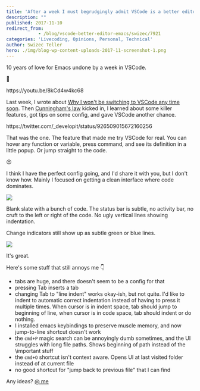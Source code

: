 ```yaml
---
title: 'After a week I must begrudgingly admit VSCode is a better editor than Emacs'
description: ""
published: 2017-11-10
redirect_from: 
            - /blog/vscode-better-editor-emacs/swizec/7921
categories: 'Livecoding, Opinions, Personal, Technical'
author: Swizec Teller
hero: ./img/blog-wp-content-uploads-2017-11-screenshot-1.png
---
```

10 years of love for Emacs undone by a week in VSCode.



🤔



https&#x3A;//youtu.be/8kCd4w4kc68



Last week, I wrote about [Why I won't be switching to VSCode any time soon](https://swizec.com/blog/wont-be-switching-vscode/swizec/7898). Then [Cunningham's law](https://meta.wikimedia.org/wiki/Cunningham's_Law) kicked in, I learned about some killer features, got tips on some config, and gave VSCode another chance.



https&#x3A;//twitter.com/\_developit/status/926509015672160256



That was the one. The feature that made me try VSCode for real. You can hover any function or variable, press command, and see its definition in a little popup. Or jump straight to the code.



😍



I think I have the perfect config going, and I'd share it with you, but I don't know how. Mainly I focused on getting a clean interface where code dominates.



![](./img/blog-wp-content-uploads-2017-11-screenshot-1.png)



Blank slate with a bunch of code. The status bar is subtle, no activity bar, no cruft to the left or right of the code. No ugly vertical lines showing indentation.



Change indicators still show up as subtle green or blue lines.



![](./img/blog-wp-content-uploads-2017-11-screenshot-2.png)



It's great.



Here's some stuff that still annoys me 👇



- tabs are huge, and there doesn't seem to be a config for that
- pressing Tab inserts a tab
- changing Tab to "line indent" works okay-ish, but not quite. I'd like to indent to automatic correct indentation instead of having to press it multiple times. When cursor is in indent space, tab should jump to beginning of line, when cursor is in code space, tab should indent or do nothing.
- I installed emacs keybindings to preserve muscle memory, and now jump-to-line shortcut doesn't work
- the `cmd+P` magic search can be annoyingly dumb sometimes, and the UI struggles with long file paths. Shows beginning of path instead of the \\important stuff
- the `cmd+O` shortcut isn't context aware. Opens UI at last visited folder instead of at current file
- no good shortcut for "jump back to previous file" that I can find



Any ideas? [@ me](http://twitter.com/home?status=.@swizec%20you%20should%20try%20this%20for%20@code%20%F0%9F%91%89)